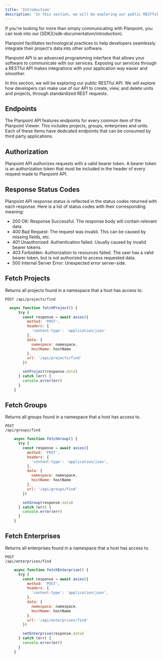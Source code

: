 ```yaml
---
title: 'Introduction'
description: 'In this section, we will be exploring our public RESTful API.'
---
```


<Note>
  If you're looking for more than simply communicating with Planpoint, you can look into our [SDK](/sdk-documentation/introduction).
</Note>

Planpoint facilitates technological practices to help developers seamlessly integrate their project's data into other software.

Planpoint API is an advanced programming interface that allows your software to communicate with our services. Exposing our services through a RESTful API makes integrations with your application way easier and smoother. 

In this section, we will be exploring our public RESTful API. We will explore how developers can make use of our API to create, view, and delete units and projects, through standardized REST requests. 

## Endpoints

The Planpoint API features endpoints for every common item of the Planpoint Viewer. This includes projects, groups, enterprises and units. Each of these items have dedicated endpoints that can be consumed by third party applications. 

## Authorization

Planpoint API authorizes requests with a valid bearer token. A bearer token is an authorization token that must be included in the header of every request made to Planpoint API.

## Response Status Codes

Planpoint API response status is reflected in the status codes returned with each response. Here is a list of status codes with their corresponding meaning:
- 200 OK: Response Successful. The response body will contain relevant data.
- 400 Bad Request: The request was invalid. This can be caused by missing fields, etc.
- 401 Unauthorized: Authentication failed. Usually caused by invalid bearer tokens.
- 403 Forbidden: Authorization to resources failed. The user has a valid bearer token, but is not authorized to access requested data.
- 500 Internal Server Error: Unexpected error server-side. 

## Fetch Projects

Returns all projects found in a namespace that a host has access to.

`
POST
/api/projects/find
`

```JavaScript JavaScript using Axios
  async function fetchProject() {
      try {
        const response = await axios({
          method: 'POST',
          headers: {
            'content-type': 'application/json'
          },
          data: {
            namespace: namespace,
            hostName: hostName
          },
          url: '/api/projects/find'
        })

        setProject(response.data)
      } catch (err) {
        console.error(err)
      }
    }
```

## Fetch Groups

Returns all groups found in a namespace that a host has access to.

```
POST
/api/groups/find
```

```JavaScript JavaScript using Axios
    async function fetchGroup() {
      try {
        const response = await axios({
          method: 'POST',
          headers: {
            'content-type': 'application/json',
          },
          data: {
            namespace: namespace,
            hostName: hostName
          },
          url: '/api/groups/find'
        })

        setGroup(response.data)
      } catch (err) {
        console.error(err)
      }
    }
```

## Fetch Enterprises

Returns all enterprises found in a namespace that a host has access to.

```
POST
/api/enterprises/find
```

```JavaScript JavaScript using Axios
    async function fetchEnterprise() {
      try {
        const response = await axios({
          method: 'POST',
          headers: {
            'content-type': 'application/json',
          },
          data: {
            namespace: namespace,
            hostName: hostName
          },
          url: '/api/enterprises/find'
        })

        setEnterprise(response.data)
      } catch (err) {
        console.error(err)
      }
    }
```